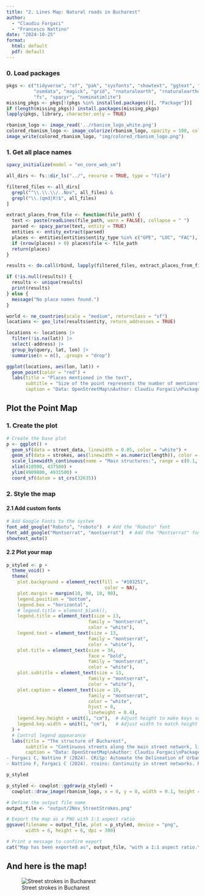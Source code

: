 ```yaml
---
title: "2. Lines Map: Natural roads in Bucharest"
author:
  - "Claudiu Forgaci"
  - "Francesco Nattino"
date: "2024-10-25"
format: 
  html: default
  pdf: default
---
```


### 0. Load packages

```r
pkgs <- c("tidyverse", "sf", "pak", "sysfonts", "showtext", "ggtext", "scales",
          "osmdata", "magick", "grid", "rnaturalearth", "rnaturalearthdata",
          "fs", "spacyr", "nominatimlite")
missing_pkgs <- pkgs[!(pkgs %in% installed.packages()[, "Package"])]
if (length(missing_pkgs)) install.packages(missing_pkgs)
lapply(pkgs, library, character.only = TRUE)
```

```r
rbanism_logo <- image_read('../rbanism_logo_white.png')
colored_rbanism_logo <- image_colorize(rbanism_logo, opacity = 100, color = "#155294")
image_write(colored_rbanism_logo, "img/colored_rbanism_logo.png")
```

### 1. Get all place names

```r
spacy_initialize(model = "en_core_web_sm")

all_dirs <- fs::dir_ls("../", recurse = TRUE, type = "file")

filtered_files <- all_dirs[
  grepl("^\\.\\.\\/..Nov", all_files) & 
  grepl("\\.(qmd|R)$", all_files)
]
```

```r
extract_places_from_file <- function(file_path) {
  text <- paste(readLines(file_path, warn = FALSE), collapse = " ")
  parsed <- spacy_parse(text, entity = TRUE)
  entities <- entity_extract(parsed)
  places <- entities[entities$entity_type %in% c("GPE", "LOC", "FAC"), ]
  if (nrow(places) > 0) places$file <- file_path
  return(places)
}

results <- do.call(rbind, lapply(filtered_files, extract_places_from_file))

if (!is.null(results)) {
  results <- unique(results)
  print(results)
} else {
  message("No place names found.")
}
```

```r
world <- ne_countries(scale = "medium", returnclass = "sf")
locations <- geo_lite(results$entity, return_addresses = TRUE)

locations <- locations |> 
  filter(!is.na(lat)) |> 
  select(-address) |> 
  group_by(query, lat, lon) |> 
  summarise(n = n(), .groups = "drop")

ggplot(locations, aes(lon, lat)) +
  geom_point(color = "red") +
  labs(title = "Places mentioned in the text",
       subtitle = "Size of the point represents the number of mentions",
       caption = "Data: OpenStreetMap\nAuthor: Claudiu Forgaci\nPackages used: spacyr, nominatimlite")
```


## Plot the Point Map

### 1. Create the plot

```r
# Create the base plot
p <- ggplot() +
  geom_sf(data = street_data, linewidth = 0.05, color = "white") +
  geom_sf(data = strokes, aes(linewidth = as.numeric(length)), color = "#FFFFC5") +
  scale_linewidth_continuous(name = "Main structures:", range = c(0.1, 1.2)) +
  xlim(418500, 437500) +
  ylim(4909800, 4931500) +
  coord_sf(datum = st_crs(32635))
```

### 2. Style the map

#### 2.1 Add custom fonts

```r
# Add Google Fonts to the system
font_add_google("Roboto", "roboto")  # Add the "Roboto" font
font_add_google("Montserrat", "montserrat")  # Add the "Montserrat" font
showtext_auto()
```

#### 2.2 Plot your map

```r
p_styled <- p +
  theme_void() +
  theme(
    plot.background = element_rect(fill = "#103251",
                                    color = NA),
    plot.margin = margin(10, 90, 10, 90),
    legend.position = "bottom",
    legend.box = "horizontal",
    # legend.title = element_blank(), 
    legend.title = element_text(size = 13,
                              family = "montserrat",
                              color = "white"), 
    legend.text = element_text(size = 13,
                              family = "montserrat",
                              color = "white"),  
    plot.title = element_text(size = 34,
                              face = "bold",
                              family = "montserrat",
                              color = "white"), 
    plot.subtitle = element_text(size = 13,
                              family = "montserrat",
                              color = "white"), 
    plot.caption = element_text(size = 10,
                              family = "montserrat",
                              color = "white",
                              hjust = 0,
                              lineheight = 0.4),
    legend.key.height = unit(1, "cm"),  # Adjust height to make keys squared
    legend.key.width = unit(1, "cm"),   # Adjust width to match height
  ) +
  # Control legend appearance
  labs(title = "The structure of Bucharest",
       subtitle = "Continuous streets along the main street network, lineweight by length\n",
       caption = "Data: OpenStreetMap\nAuthor: Claudiu Forgaci\nPackages used:
- Forgaci C, Nattino F (2024). CRiSp: Automate the Delineation of Urban River Spaces. R package version 0.0.0.9000, https://cityriverspaces.github.io/CRiSp/.
- Nattino F, Forgaci C (2024). rcoins: Continuity in street networks. R package version 0.0.0.9000, https://cityriverspaces.github.io/rcoins/") 

p_styled
```

```r
p_styled <- cowplot::ggdraw(p_styled) +
  cowplot::draw_image(rbanism_logo, x = 0, y = 0, width = 0.1, height = 0.1, hjust = 0, vjust = 0)
```

```r
# Define the output file name
output_file <- "output/2Nov_StreetStrokes.png"

# Export the map as a PNG with 1:1 aspect ratio
ggsave(filename = output_file, plot = p_styled, device = "png", 
       width = 6, height = 6, dpi = 300)

# Print a message to confirm export
cat("Map has been exported as", output_file, "with a 1:1 aspect ratio.\n")
```

## And here is the map!

![Street strokes in Bucharest](output/2-streetstrokes.png)
